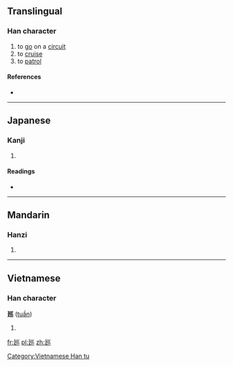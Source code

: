 {{also|巡}}
==Translingual==

===Han character===
{{Han char|rn=54|rad=廴|as=03|sn=6|four=|canj=弓大女女女 (NKVVV)|ids=⿺[[廴]][[巛]]}}

# to [[go]] on a [[circuit]]
# to [[cruise]]
# to [[patrol]]

====References====
* {{Han ref|kx=0352.291|dkj=09568|dj=0666.170|hdz=10403.100|uh=5EF5|ud=24309}}

----

==Japanese==

===Kanji===
{{ja-kanji|grade=|rs=廴03}}

# {{defn|lang=ja|sort=廴03}}

====Readings====
* {{ja-readings|on=[[じゅん]] (jun)|kun=}}

----

==Mandarin==

===Hanzi===
{{cmn-hanzi|pin=[[xún]] ([[xun2]])|wg=hsün<sup>2</sup>}}

# {{defn|lang=cmn|sort=廴03}}

----

==Vietnamese==

===Han character===
'''廵''' ([[tuần]])

# {{defn|lang=vi}}

[[Category:Vietnamese Han tu]]

[[fr:廵]]
[[pl:廵]]
[[zh:廵]]